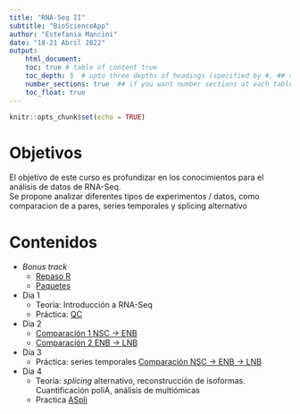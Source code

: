 ```yaml
---
title: "RNA-Seq II"
subtitle: "BioScienceApp"
author: "Estefania Mancini"
date: "18-21 Abril 2022"
output:
    html_document:
    toc: true # table of content true
    toc_depth: 3  # upto three depths of headings (specified by #, ## and ###)
    number_sections: true  ## if you want number sections at each table header
    toc_float: true
---
```


```r
knitr::opts_chunk$set(echo = TRUE)
```

# Objetivos
El objetivo de este curso es profundizar en  los conocimientos  para el análisis de datos de RNA-Seq.  
Se propone analizar diferentes tipos de experimentos / datos, como comparacion de a pares, series temporales y splicing alternativo 

# Contenidos

* _Bonus track_
    *  [Repaso R](R.html)
    *  [Paquetes](bioc.html)

* Dia 1 
    * Teoría: Introducción a RNA-Seq
    * Práctica: [QC](pca1.html)

* Dia 2 
    * [Comparación 1 NSC -> ENB](pca2a.html) 
    * [Comparación 2 ENB -> LNB](pca2b.html) 

* Dia 3
    * Práctica: series temporales [Comparación NSC -> ENB -> LNB  ](pca3.html)

* Dia 4 
    * Teoria: _splicing_ alternativo, reconstrucción de isoformas. Cuantificación poliA, análisis de multiómicas 
    * Practica [ASpli](pca4x.html)
    
    
    
